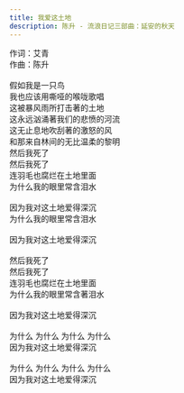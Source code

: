 ```yaml
---
title: 我爱这土地
description: 陈升 - 流浪日记三部曲：延安的秋天
---
```


作词：艾青<br />作曲：陈升<br /><br />假如我是一只鸟<br />我也应该用嘶哑的喉咙歌唱<br />这被暴风雨所打击著的土地<br />这永远汹涌著我们的悲愤的河流<br />这无止息地吹刮著的激怒的风<br />和那来自林间的无比温柔的黎明<br />然后我死了<br />然后我死了<br />连羽毛也腐烂在土地里面<br />为什么我的眼里常含泪水<br /><br />因为我对这土地爱得深沉<br />为什么我的眼里常含泪水<br /><br />因为我对这土地爱得深沉<br /><br />然后我死了<br />然后我死了<br />连羽毛也腐烂在土地里面<br />为什么我的眼里常含著泪水<br /><br />因为我对这土地爱得深沉<br /><br />为什么 为什么 为什么 为什么<br />因为我对这土地爱得深沉<br /><br />为什么 为什么 为什么 为什么<br />因为我对这土地爱得深沉